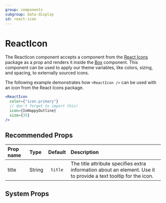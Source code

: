 ```yaml
---
group: components
subgroup: data-display
id: react-icon
---
```


# ReactIcon

The ReactIcon component accepts a component from the [React Icons](https://react-icons.github.io/react-icons) package as a prop and renders it inside the [Box](/doc/components/primitives/box) component.  This component can be used to apply our theme variables, like colors, sizing, and spacing, to externally sourced icons.

The following example demonstrates how `<ReactIcon />` can be used with an icon from the React Icons package.

```jsx live
<ReactIcon
  color={"icon.primary"}
  // don't forget to import this!
  icon={IoHappyOutline}
  size={35}
/>
```

## Recommended Props
| Prop name | Type   | Default | Description                         |
| :-------- | :----- | :-----: | :---------------------------------- |
| title   | String |  `title`  | The title attribute specifies extra information about an element.  Use it to provide a text tooltip for the icon. |

## System Props

